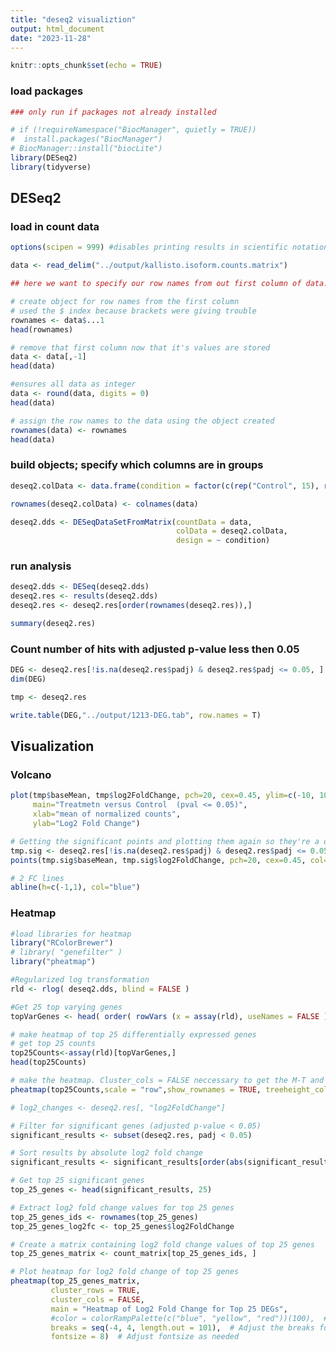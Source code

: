 ```yaml
---
title: "deseq2 visualiztion"
output: html_document
date: "2023-11-28"
---
```


```r
knitr::opts_chunk$set(echo = TRUE)
```

### load packages

```r
### only run if packages not already installed

# if (!requireNamespace("BiocManager", quietly = TRUE))
#  install.packages("BiocManager")
# BiocManager::install("biocLite")
library(DESeq2)
library(tidyverse)
```

## DESeq2

### load in count data

```r

options(scipen = 999) #disables printing results in scientific notation

data <- read_delim("../output/kallisto.isoform.counts.matrix") 

## here we want to specify our row names from out first column of data. it can be a little funky, but saving this order should work:

# create object for row names from the first column
# used the $ index because brackets were giving trouble
rownames <- data$...1
head(rownames)

# remove that first column now that it's values are stored
data <- data[,-1]
head(data)

#ensures all data as integer
data <- round(data, digits = 0)
head(data)

# assign the row names to the data using the object created 
rownames(data) <- rownames
head(data)

```

### build objects; specify which columns are in groups

```r
deseq2.colData <- data.frame(condition = factor(c(rep("Control", 15), rep("Treatment", 15))), type = factor(rep("paired-read", 30)))

rownames(deseq2.colData) <- colnames(data)

deseq2.dds <- DESeqDataSetFromMatrix(countData = data,
                                     colData = deseq2.colData, 
                                     design = ~ condition)

```

### run analysis

```r

deseq2.dds <- DESeq(deseq2.dds)
deseq2.res <- results(deseq2.dds)
deseq2.res <- deseq2.res[order(rownames(deseq2.res)),]

summary(deseq2.res)
```

### Count number of hits with adjusted p-value less then 0.05

```r
DEG <- deseq2.res[!is.na(deseq2.res$padj) & deseq2.res$padj <= 0.05, ]
dim(DEG)

tmp <- deseq2.res

write.table(DEG,"../output/1213-DEG.tab", row.names = T)
```

## Visualization

### Volcano

```r
plot(tmp$baseMean, tmp$log2FoldChange, pch=20, cex=0.45, ylim=c(-10, 10), log="x", col="darkgray",
     main="Treatmetn versus Control  (pval <= 0.05)",
     xlab="mean of normalized counts",
     ylab="Log2 Fold Change")

# Getting the significant points and plotting them again so they're a different color
tmp.sig <- deseq2.res[!is.na(deseq2.res$padj) & deseq2.res$padj <= 0.05, ]
points(tmp.sig$baseMean, tmp.sig$log2FoldChange, pch=20, cex=0.45, col="red")

# 2 FC lines
abline(h=c(-1,1), col="blue")
```

### Heatmap

```r
#load libraries for heatmap
library("RColorBrewer")
# library( "genefilter" )
library("pheatmap")
```

```r
#Regularized log transformation
rld <- rlog( deseq2.dds, blind = FALSE )

#Get 25 top varying genes
topVarGenes <- head( order( rowVars (x = assay(rld), useNames = FALSE ), decreasing=TRUE ), 25)
```

```r
# make heatmap of top 25 differentially expressed genes
# get top 25 counts
top25Counts<-assay(rld)[topVarGenes,]
head(top25Counts)

# make the heatmap. Cluster_cols = FALSE neccessary to get the M-T and M-C columns next to eachother (defult leaves em randomized)
pheatmap(top25Counts,scale = "row",show_rownames = TRUE, treeheight_col = 1, fontsize_col = 12, fontsize_row = 5, cluster_cols = FALSE)

```

```r
# log2_changes <- deseq2.res[, "log2FoldChange"]

# Filter for significant genes (adjusted p-value < 0.05)
significant_results <- subset(deseq2.res, padj < 0.05)

# Sort results by absolute log2 fold change
significant_results <- significant_results[order(abs(significant_results$log2FoldChange), decreasing = TRUE), ]

# Get top 25 significant genes
top_25_genes <- head(significant_results, 25)

# Extract log2 fold change values for top 25 genes
top_25_genes_ids <- rownames(top_25_genes)
top_25_genes_log2fc <- top_25_genes$log2FoldChange

# Create a matrix containing log2 fold change values of top 25 genes
top_25_genes_matrix <- count_matrix[top_25_genes_ids, ]

# Plot heatmap for log2 fold change of top 25 genes
pheatmap(top_25_genes_matrix, 
         cluster_rows = TRUE, 
         cluster_cols = FALSE,
         main = "Heatmap of Log2 Fold Change for Top 25 DEGs",
         #color = colorRampPalette(c("blue", "yellow", "red"))(100),  # Choose a color palette
         breaks = seq(-4, 4, length.out = 101),  # Adjust the breaks for better color resolution
         fontsize = 8)  # Adjust fontsize as needed




```
